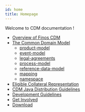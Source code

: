 ```yaml
---
id: home
title: Homepage
---
```


Welcome to CDM documentation !

* [Overview of Finos CDM](/docs/cdm-overview)
* [The Common Domain Model](/docs/common-domain-model)
    - [product-model](/docs/product-model)
    - [event-model](/docs/event-model)
    - [legal-agreements](/docs/legal-agreements)
    - [process-model](/docs/process-model)
    - [reference-data-model](/docs/reference-data-model)
    - [mapping](/docs/mapping)
    - [namespace](/docs/namespace)
* [Eligible Collateral Representation](/docs/eligible-collateral-representation)
* [CDM Java Distribution Guidelines](/docs/cdm-java-distribution)
* [Development Guidelines](/docs/dev-guidelines)
* [Get Involved](/docs/get-involved)
* [Download](/docs/download)

